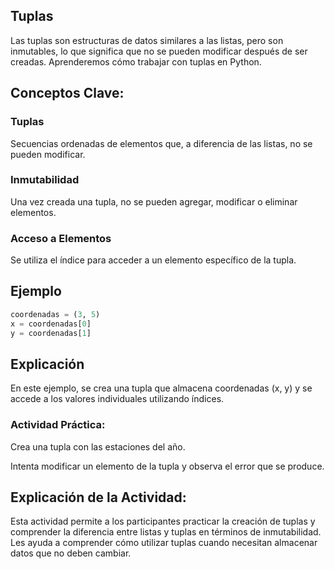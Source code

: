 ## Tuplas

Las tuplas son estructuras de datos similares a las listas, pero son inmutables, lo que significa que no se pueden modificar después de ser creadas. Aprenderemos cómo trabajar con tuplas en Python.

## Conceptos Clave:

### Tuplas

Secuencias ordenadas de elementos que, a diferencia de las listas, no se pueden modificar.
    
### Inmutabilidad

Una vez creada una tupla, no se pueden agregar, modificar o eliminar elementos.

### Acceso a Elementos

Se utiliza el índice para acceder a un elemento específico de la tupla.

## Ejemplo

```python
coordenadas = (3, 5)
x = coordenadas[0]
y = coordenadas[1]
```
## Explicación

En este ejemplo, se crea una tupla que almacena coordenadas (x, y) y se accede a los valores individuales utilizando índices.

::: {.callout-important}
### Actividad Práctica:

Crea una tupla con las estaciones del año.

Intenta modificar un elemento de la tupla y observa el error que se produce.
::: 

## Explicación de la Actividad:

Esta actividad permite a los participantes practicar la creación de tuplas y comprender la diferencia entre listas y tuplas en términos de inmutabilidad. Les ayuda a comprender cómo utilizar tuplas cuando necesitan almacenar datos que no deben cambiar.
